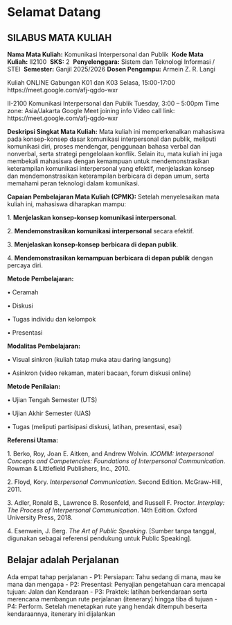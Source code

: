 # Selamat Datang {.unnumbered}
## **SILABUS MATA KULIAH**

**Nama Mata Kuliah:** Komunikasi Interpersonal dan Publik 
**Kode Mata Kuliah:** II2100 
**SKS:** 2 
**Penyelenggara:** Sistem dan Teknologi Informasi / STEI 
**Semester:** Ganjil 2025/2026 **Dosen Pengampu:** Armein Z. R. Langi

Kuliah ONLINE Gabungan K01 dan K03 Selasa,  15:00-17:00
https://meet.google.com/afj-qgdo-wxr

II-2100 Komunikasi Interpersonal dan Publik
Tuesday,  3:00 – 5:00pm
Time zone: Asia/Jakarta
Google Meet joining info
Video call link: https://meet.google.com/afj-qgdo-wxr 

**Deskripsi Singkat Mata Kuliah:** Mata kuliah ini memperkenalkan mahasiswa pada konsep-konsep dasar komunikasi interpersonal dan publik, meliputi komunikasi diri, proses mendengar, penggunaan bahasa verbal dan nonverbal, serta strategi pengelolaan konflik. Selain itu, mata kuliah ini juga membekali mahasiswa dengan kemampuan untuk mendemonstrasikan keterampilan komunikasi interpersonal yang efektif, menjelaskan konsep dan mendemonstrasikan keterampilan berbicara di depan umum, serta memahami peran teknologi dalam komunikasi.

**Capaian Pembelajaran Mata Kuliah (CPMK):** Setelah menyelesaikan mata kuliah ini, mahasiswa diharapkan mampu:

1. **Menjelaskan konsep-konsep komunikasi interpersonal**.

2. **Mendemonstrasikan komunikasi interpersonal** secara efektif.

3. **Menjelaskan konsep-konsep berbicara di depan publik**.

4. **Mendemonstrasikan kemampuan berbicara di depan publik** dengan percaya diri.

**Metode Pembelajaran:**

• Ceramah

• Diskusi

• Tugas individu dan kelompok

• Presentasi

**Modalitas Pembelajaran:**

• Visual sinkron (kuliah tatap muka atau daring langsung)

• Asinkron (video rekaman, materi bacaan, forum diskusi online)

**Metode Penilaian:**

• Ujian Tengah Semester (UTS)

• Ujian Akhir Semester (UAS)

• Tugas (meliputi partisipasi diskusi, latihan, presentasi, esai)

**Referensi Utama:**

1. Berko, Roy, Joan E. Aitken, and Andrew Wolvin. _ICOMM: Interpersonal Concepts and Competencies: Foundations of Interpersonal Communication_. Rowman & Littlefield Publishers, Inc., 2010.

2. Floyd, Kory. _Interpersonal Communication_. Second Edition. McGraw-Hill, 2011.

3. Adler, Ronald B., Lawrence B. Rosenfeld, and Russell F. Proctor. _Interplay: The Process of Interpersonal Communication_. 14th Edition. Oxford University Press, 2018.

4. Esenwein, J. Berg. _The Art of Public Speaking_. [Sumber tanpa tanggal, digunakan sebagai referensi pendukung untuk Public Speaking].

## Belajar adalah Perjalanan
Ada empat tahap perjalanan
- P1: Persiapan: Tahu sedang di mana, mau ke mana dan mengapa
- P2: Presentasi: Penyajian pengetahuan cara mencapai tujuan: Jalan dan Kendaraan
- P3: Praktek: latihan berkendaraan serta merencana membangun rute perjalanan (itenerary) hingga tiba di tujuan
- P4: Perform. Setelah menetapkan rute yang hendak ditempuh beserta kendaraannya, itenerary ini dijalankan
